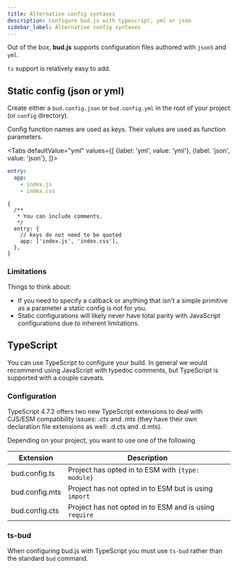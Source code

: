 ```yaml
---
title: Alternative config syntaxes
description: Configure bud.js with typescript, yml or json
sidebar_label: Alternative config syntaxes
---
```



Out of the box, **bud.js** supports configuration files authored with `json5` and `yml`.

`ts` support is relatively easy to add.

## Static config (json or yml)

Create either a `bud.config.json` or `bud.config.yml` in the root of your project (or `config` directory).

Config function names are used as keys. Their values are used as function parameters.

<Tabs
  defaultValue="yml"
  values={[
    {label: 'yml', value: 'yml'},
    {label: 'json', value: 'json'},
  ]}>
  <TabItem value="yml">

```yml title="bud.config.yml"
entry:
  app:
    - index.js
    - index.css
```

  </TabItem>
  <TabItem value="json">

```json5 title="bud.config.json"
{
  /**
   * You can include comments.
   */
  entry: {
    // keys do not need to be quoted
    app: ['index.js', 'index.css'],
  },
}
```

  </TabItem>
</Tabs>

### Limitations

Things to think about:

- If you need to specify a callback or anything that isn't a simple primitive as a parameter a static config is not for you.
- Static configurations will likely never have total parity with JavaScript configurations due to inherent limitations.

## TypeScript

You can use TypeScript to configure your build. In general we would recommend using JavaScript with typedoc comments, but TypeScript is supported with a couple caveats.

### Configuration

TypeScript 4.7.2 offers two new TypeScript extensions to deal with CJS/ESM compatibility issues: .cts and .mts (they have their own declaration file extensions as well: .d.cts and .d.mts).

Depending on your project, you want to use one of the following

| Extension      | Description                                            |
| -------------- | ------------------------------------------------------ |
| bud.config.ts  | Project has opted in to ESM with `{type: module}`      |
| bud.config.mts | Project has not opted in to ESM but is using `import`  |
| bud.config.cts | Project has not opted in to ESM and is using `require` |

### ts-bud

When configuring bud.js with TypeScript you must use `ts-bud` rather than the standard `bud` command.
